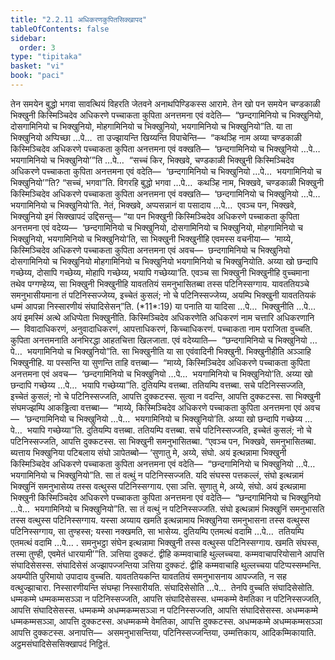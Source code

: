 ```yaml
---
title: "2.2.11 अधिकरणकुपितसिक्खापद"
tableOfContents: false
sidebar:
  order: 3
type: "tipitaka"
basket: "vi"
book: "paci"
---
```



<DynamicBreadcrumb />

<Division number="715" book="paci">

<Paragraph number="2344" book="paci">
तेन समयेन बुद्धो भगवा सावत्थियं विहरति जेतवने अनाथपिण्डिकस्स आरामे. तेन खो पन समयेन चण्डकाळी भिक्खुनी किस्मिञ्चिदेव अधिकरणे पच्चाकता कुपिता अनत्तमना एवं वदेति—  “छन्दगामिनियो च भिक्खुनियो, दोसगामिनियो च भिक्खुनियो, मोहगामिनियो च भिक्खुनियो, भयगामिनियो च भिक्खुनियो”ति.
</Paragraph>

<Paragraph number="2345" book="paci">
या ता भिक्खुनियो अप्पिच्छा …पे…  ता उज्झायन्ति खिय्यन्ति विपाचेन्ति—  “कथञ्हि नाम अय्या चण्डकाळी किस्मिञ्चिदेव अधिकरणे पच्चाकता कुपिता अनत्तमना एवं वक्खति—  ‘छन्दगामिनियो च भिक्खुनियो …पे…  भयगामिनियो च भिक्खुनियो’”ति …पे…  “सच्चं किर, भिक्खवे, चण्डकाळी भिक्खुनी किस्मिञ्चिदेव अधिकरणे पच्चाकता कुपिता अनत्तमना एवं वदेति—  ‘छन्दगामिनियो च भिक्खुनियो …पे…  भयगामिनियो च भिक्खुनियो’”ति? “सच्चं, भगवा”ति. विगरहि बुद्धो भगवा …पे…  कथञ्हि नाम, भिक्खवे, चण्डकाळी भिक्खुनी किस्मिञ्चिदेव अधिकरणे पच्चाकता कुपिता अनत्तमना एवं वक्खति—  ‘छन्दगामिनियो च भिक्खुनियो …पे…  भयगामिनियो च भिक्खुनियो’ति. नेतं, भिक्खवे, अप्पसन्नानं वा पसादाय …पे…  एवञ्च पन, भिक्खवे, भिक्खुनियो इमं सिक्खापदं उद्दिसन्तु—
</Paragraph>

</Division>
<Division number="716" book="paci">

<Paragraph number="2346" book="paci">
<Emphasis>“या पन भिक्खुनी किस्मिञ्चिदेव अधिकरणे पच्चाकता कुपिता अनत्तमना एवं वदेय्य—  ‘छन्दगामिनियो च भिक्खुनियो, दोसगामिनियो च भिक्खुनियो, मोहगामिनियो च भिक्खुनियो, भयगामिनियो च भिक्खुनियो’ति, सा भिक्खुनी भिक्खुनीहि एवमस्स वचनीया—  ‘माय्ये, किस्मिञ्चिदेव अधिकरणे पच्चाकता कुपिता अनत्तमना एवं अवच—  छन्दगामिनियो च भिक्खुनियो दोसगामिनियो च भिक्खुनियो मोहगामिनियो च भिक्खुनियो भयगामिनियो च भिक्खुनियोति. अय्या खो छन्दापि गच्छेय्य, दोसापि गच्छेय्य, मोहापि गच्छेय्य, भयापि गच्छेय्या’ति. एवञ्च सा भिक्खुनी भिक्खुनीहि वुच्चमाना तथेव पग्गण्हेय्य, सा भिक्खुनी भिक्खुनीहि यावततियं समनुभासितब्बा तस्स पटिनिस्सग्गाय. यावततियञ्चे समनुभासीयमाना तं पटिनिस्सज्जेय्य, इच्चेतं कुसलं; नो चे पटिनिस्सज्जेय्य, अयम्पि भिक्खुनी यावततियकं धम्मं आपन्ना निस्सारणीयं संघादिसेसन्”</Emphasis>ति. (*11*:<Emphasis>19</Emphasis>)
</Paragraph>

</Division>
<Division number="717" book="paci">

<Paragraph number="2347" book="paci">
<Emphasis>या पना</Emphasis>ति या यादिसा …पे…  <Emphasis>भिक्खुनी</Emphasis>ति …पे…  अयं इमस्मिं अत्थे अधिप्पेता भिक्खुनीति.
</Paragraph>

<Paragraph number="2348" book="paci">
<Emphasis>किस्मिञ्चिदेव अधिकरणे</Emphasis>ति अधिकरणं नाम चत्तारि अधिकरणानि—  विवादाधिकरणं, अनुवादाधिकरणं, आपत्ताधिकरणं, किच्चाधिकरणं.
</Paragraph>

<Paragraph number="2349" book="paci">
<Emphasis>पच्चाकता</Emphasis> नाम पराजिता वुच्चति.
</Paragraph>

<Paragraph number="2350" book="paci">
<Emphasis>कुपिता अनत्तमना</Emphasis>ति अनभिरद्धा आहतचित्ता खिलजाता.
</Paragraph>

<Paragraph number="2351" book="paci">
<Emphasis>एवं वदेय्या</Emphasis>ति—  “छन्दगामिनियो च भिक्खुनियो …पे…  भयगामिनियो च भिक्खुनियो”ति.
</Paragraph>

<Paragraph number="2352" book="paci">
<Emphasis>सा भिक्खुनी</Emphasis>ति या सा एवंवादिनी भिक्खुनी.
</Paragraph>

<Paragraph number="2353" book="paci">
<Emphasis>भिक्खुनीही</Emphasis>ति अञ्ञाहि भिक्खुनीहि.
</Paragraph>

<Paragraph number="2354" book="paci">
या पस्सन्ति या सुणन्ति ताहि वत्तब्बा—  “माय्ये, किस्मिञ्चिदेव अधिकरणे पच्चाकता कुपिता अनत्तमना एवं अवच—  ‘छन्दगामिनियो च भिक्खुनियो …पे…  भयगामिनियो च भिक्खुनियो’ति. अय्या खो छन्दापि गच्छेय्य …पे…  भयापि गच्छेय्या”ति. दुतियम्पि वत्तब्बा. ततियम्पि वत्तब्बा. सचे पटिनिस्सज्जति, इच्चेतं कुसलं; नो चे पटिनिस्सज्जति, आपत्ति दुक्कटस्स. सुत्वा न वदन्ति, आपत्ति दुक्कटस्स. सा भिक्खुनी संघमज्झम्पि आकड्ढित्वा वत्तब्बा—  “माय्ये, किस्मिञ्चिदेव अधिकरणे पच्चाकता कुपिता अनत्तमना एवं अवच—  ‘छन्दगामिनियो च भिक्खुनियो …पे…  भयगामिनियो च भिक्खुनियो’ति. अय्या खो छन्दापि गच्छेय्य …पे…  भयापि गच्छेय्या”ति. दुतियम्पि वत्तब्बा. ततियम्पि वत्तब्बा. सचे पटिनिस्सज्जति, इच्चेतं कुसलं; नो चे पटिनिस्सज्जति, आपत्ति दुक्कटस्स. सा भिक्खुनी समनुभासितब्बा. “एवञ्च पन, भिक्खवे, समनुभासितब्बा. ब्यत्ताय भिक्खुनिया पटिबलाय संघो ञापेतब्बो—
</Paragraph>

</Division>
<Division number="718" book="paci">

<Paragraph number="2355" book="paci">
‘सुणातु मे, अय्ये, संघो. अयं इत्थन्नामा भिक्खुनी किस्मिञ्चिदेव अधिकरणे पच्चाकता कुपिता अनत्तमना एवं वदेति—  “छन्दगामिनियो च भिक्खुनियो …पे…  भयगामिनियो च भिक्खुनियो”ति. सा तं वत्थुं न पटिनिस्सज्जति. यदि संघस्स पत्तकल्लं, संघो इत्थन्नामं भिक्खुनिं समनुभासेय्य तस्स वत्थुस्स पटिनिस्सग्गाय. एसा ञत्ति.
</Paragraph>

<Paragraph number="2356" book="paci">
सुणातु मे, अय्ये, संघो. अयं इत्थन्नामा भिक्खुनी किस्मिञ्चिदेव अधिकरणे पच्चाकता कुपिता अनत्तमना एवं वदेति—  “छन्दगामिनियो च भिक्खुनियो …पे…  भयगामिनियो च भिक्खुनियो”ति. सा तं वत्थुं न पटिनिस्सज्जति. संघो इत्थन्नामं भिक्खुनिं समनुभासति तस्स वत्थुस्स पटिनिस्सग्गाय. यस्सा अय्याय खमति इत्थन्नामाय भिक्खुनिया समनुभासना तस्स वत्थुस्स पटिनिस्सग्गाय, सा तुण्हस्स; यस्सा नक्खमति, सा भासेय्य.
</Paragraph>

<Paragraph number="2357" book="paci">
दुतियम्पि एतमत्थं वदामि …पे…  ततियम्पि एतमत्थं वदामि …पे… .
</Paragraph>

<Paragraph number="2358" book="paci">
समनुभट्ठा संघेन इत्थन्नामा भिक्खुनी तस्स वत्थुस्स पटिनिस्सग्गाय. खमति संघस्स, तस्मा तुण्ही, एवमेतं धारयामी’”ति.
</Paragraph>

<Paragraph number="2359" book="paci">
ञत्तिया दुक्कटं. द्वीहि कम्मवाचाहि थुल्लच्चया. कम्मवाचापरियोसाने आपत्ति संघादिसेसस्स. संघादिसेसं अज्झापज्जन्तिया ञत्तिया दुक्कटं. द्वीहि कम्मवाचाहि थुल्लच्चया पटिप्पस्सम्भन्ति.
</Paragraph>

<Paragraph number="2360" book="paci">
<Emphasis>अयम्पी</Emphasis>ति पुरिमायो उपादाय वुच्चति.
</Paragraph>

<Paragraph number="2361" book="paci">
<Emphasis>यावततियकन्</Emphasis>ति यावततियं समनुभासनाय आपज्जति, न सह वत्थुज्झाचारा.
</Paragraph>

<Paragraph number="2362" book="paci">
<Emphasis>निस्सारणीयन्</Emphasis>ति संघम्हा निस्सारीयति.
</Paragraph>

<Paragraph number="2363" book="paci">
<Emphasis>संघादिसेसो</Emphasis>ति …पे…  तेनपि वुच्चति संघादिसेसोति.
</Paragraph>

</Division>
<Division number="719" book="paci">

<Paragraph number="2364" book="paci">
धम्मकम्मे धम्मकम्मसञ्ञा न पटिनिस्सज्जति, आपत्ति संघादिसेसस्स. धम्मकम्मे वेमतिका न पटिनिस्सज्जति, आपत्ति संघादिसेसस्स. धम्मकम्मे अधम्मकम्मसञ्ञा न पटिनिस्सज्जति, आपत्ति संघादिसेसस्स.
</Paragraph>

<Paragraph number="2365" book="paci">
अधम्मकम्मे धम्मकम्मसञ्ञा, आपत्ति दुक्कटस्स. अधम्मकम्मे वेमतिका, आपत्ति दुक्कटस्स. अधम्मकम्मे अधम्मकम्मसञ्ञा आपत्ति दुक्कटस्स.
</Paragraph>

</Division>
<Division number="720" book="paci">

<Paragraph number="2366" book="paci">
अनापत्ति—  असमनुभासन्तिया, पटिनिस्सज्जन्तिया, उम्मत्तिकाय, आदिकम्मिकायाति.

</Paragraph>
</Division>

<Paragraph number="2367" type="center" book="paci">
अट्ठमसंघादिसेससिक्खापदं निट्ठितं.
</Paragraph>